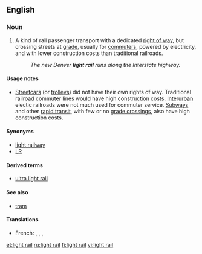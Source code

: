 {{wikipedia|Light rail}}
==English==

===Noun===
{{en-noun|head=[[light]] [[rail]]}}

# {{context|US|transport|lang=en}} A kind of rail passenger transport with a dedicated [[right of way]], but crossing streets at [[grade]], usually for [[commuters]], powered by electricity, and with lower construction costs than traditional railroads.
#: ''The new Denver '''light rail''' runs along the Interstate highway.''

====Usage notes====
* [[streetcars|Streetcars]] (or [[trolleys]]) did not have their own rights of way. Traditional railroad commuter lines would have high construction costs. [[interurban|Interurban]] electic railroads were not much used for commuter service. [[subway|Subways]] and other [[rapid transit]], with few or no [[grade crossings]], also have high construction costs.

====Synonyms====
* [[light railway]] {{qualifier|British|lang=en}}
* [[LR]] {{qualifier|abbreviation|lang=en}}

====Derived terms====
* [[ultra light rail]]

====See also====
* [[tram]]

====Translations====
{{trans-top}}
* French: {{t|fr|train léger}}, {{t|fr|système léger sur rail}}, {{t|fr|transit léger sur rail}}, {{t|fr|système de transport léger sur rail}}
{{trans-mid}}
{{trans-bottom}}

[[et:light rail]]
[[ru:light rail]]
[[fi:light rail]]
[[vi:light rail]]
